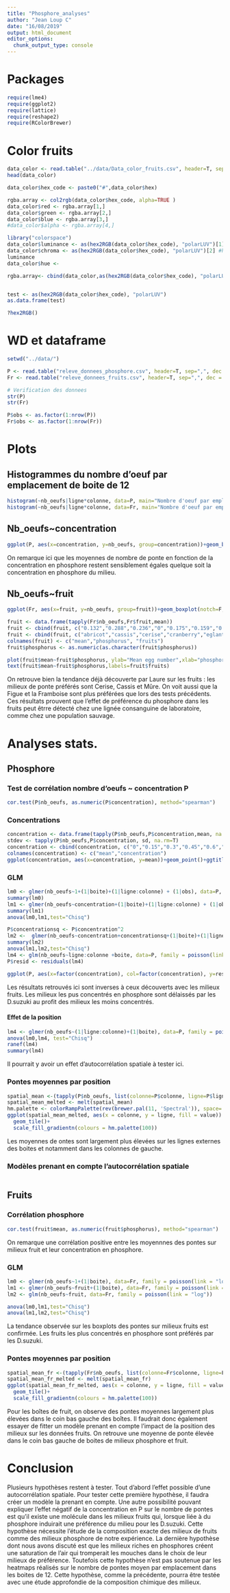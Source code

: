 ```yaml
---
title: "Phosphore_analyses"
author: "Jean Loup C"
date: "16/08/2019"
output: html_document
editor_options: 
  chunk_output_type: console
---
```


# Packages 
```r
require(lme4)
require(ggplot2)
require(lattice)
require(reshape2)
require(RColorBrewer)
```



# Color fruits
```r
data_color <- read.table("../data/Data_color_fruits.csv", header=T, sep=",", dec=".")
head(data_color)

data_color$hex_code <- paste0("#",data_color$hex)

rgba.array <- col2rgb(data_color$hex_code, alpha=TRUE )
data_color$red <- rgba.array[1,]
data_color$green <- rgba.array[2,]
data_color$blue <- rgba.array[3,]
#data_color$alpha <- rgba.array[4,]

library("colorspace")
data_color$luminance <- as(hex2RGB(data_color$hex_code), "polarLUV")[1] #(whether a color is light or dark)
data_color$chroma <- as(hex2RGB(data_color$hex_code), "polarLUV")[2] #how colorful the color is compared to a gray with the same 
luminance
data_color$hue <- 

rgba.array<- cbind(data_color,as(hex2RGB(data_color$hex_code), "polarLUV"))


test <- as(hex2RGB(data_color$hex_code), "polarLUV")
as.data.frame(test)

?hex2RGB()
```

# WD et dataframe
```r
setwd("../data/")

P <- read.table("releve_donnees_phosphore.csv", header=T, sep=",", dec = "," )
Fr <- read.table("releve_donnees_fruits.csv", header=T, sep=",", dec = "." )

# Verification des donnees
str(P)
str(Fr)

P$obs <- as.factor(1:nrow(P))
Fr$obs <- as.factor(1:nrow(Fr))
```

# Plots

## Histogrammes du nombre d'oeuf par emplacement de boite de 12
```r
histogram(~nb_oeufs|ligne*colonne, data=P, main="Nombre d'oeuf par emplacement, phosphore")
histogram(~nb_oeufs|ligne*colonne, data=Fr, main="Nombre d'oeuf par emplacement, fruit")
```

## Nb_oeufs~concentration
```r
ggplot(P, aes(x=concentration, y=nb_oeufs, group=concentration))+geom_boxplot(notch=F,aes(fill=concentration))+theme_bw()+ggtitle("Nombre de pontes en fonction de la concentration en phosphore du milieu")

```

On remarque ici que les moyennes de nombre de ponte en fonction de la concentration en phosphore restent sensiblement égales quelque soit la concentration en phosphore du milieu. 

## Nb_oeufs~fruit
```r
ggplot(Fr, aes(x=fruit, y=nb_oeufs, group=fruit))+geom_boxplot(notch=F,aes(fill=fruit))+theme_bw()+ggtitle("Nombre de pontes en fonction du fruit contenu dans le milieu")

fruit <- data.frame(tapply(Fr$nb_oeufs,Fr$fruit,mean))
fruit <- cbind(fruit, c("0.132","0.288","0.236","0","0.175","0.159","0.128","0.142","0.123","0.309","0.0506","0.107"))
fruit <- cbind(fruit, c("abricot","cassis","cerise","cranberry","eglantine","figue","fraise","framboise","kiwi","mure","raisin","tomate"))
colnames(fruit) <- c("mean","phosphorus", "fruits")
fruit$phosphorus <- as.numeric(as.character(fruit$phosphorus))

plot(fruit$mean~fruit$phosphorus, ylab="Mean egg number",xlab="phosphorus content in g/l", pch="", main="Moyennes des pontes dans les différents milieux fruit")
text(fruit$mean~fruit$phosphorus,labels=fruit$fruits)

```

On retrouve bien la tendance déjà découverte par Laure sur les fruits : les milieux de ponte préférés sont Cerise, Cassis et Mûre. On voit aussi que la Figue et la Framboise sont plus préférées que lors des tests précédents. Ces résultats prouvent que l'effet de préférence du phosphore dans les fruits peut êtrre détecté chez une lignée consanguine de laboratoire, comme chez une population sauvage. 

# Analyses stats.

## Phosphore 
### Test de corrélation nombre d'oeufs ~ concentration P
```r
cor.test(P$nb_oeufs, as.numeric(P$concentration), method="spearman")
```

### Concentrations
```r
concentration <- data.frame(tapply(P$nb_oeufs,P$concentration,mean, na.rm=T))
stdev <- tapply(P$nb_oeufs,P$concentration, sd, na.rm=T)
concentration <- cbind(concentration, c("0","0.15","0.3","0.45","0.6","0.75","0.9","1.05","1.2","1.35","1.5","1.65"))
colnames(concentration) <- c("mean","concentration")
ggplot(concentration, aes(x=concentration, y=mean))+geom_point()+ggtitle("Moyennes des pontes suivant la concentration du milieu en phosphore")
```

### GLM
```r
lm0 <- glmer(nb_oeufs~1+(1|boite)+(1|ligne:colonne) + (1|obs), data=P, family = poisson(link = "log"))
summary(lm0)
lm1 <- glmer(nb_oeufs~concentration+(1|boite)+(1|ligne:colonne) + (1|obs), data=P, family = poisson(link = "log"))
summary(lm1)
anova(lm0,lm1,test="Chisq")

P$concentrationsq <- P$concentration^2
lm2 <-  glmer(nb_oeufs~concentration+concentrationsq+(1|boite)+(1|ligne:colonne) + (1|obs), data=P, family = poisson(link = "log"))
summary(lm2)
anova(lm1,lm2,test="Chisq")
lm4 <- glm(nb_oeufs~ligne:colonne +boite, data=P, family = poisson(link = "log"))
P$resid <- residuals(lm4)

ggplot(P, aes(x=factor(concentration), col=factor(concentration), y=resid))+geom_boxplot()

```

Les résultats retrouvés ici sont inverses à ceux découverts avec les milieux fruits. Les milieux les pus concentrés en phosphore sont délaissés par les D.suzuki au profit des milieux les moins concentrés.

#### Effet de la position 
```r
lm4 <- glmer(nb_oeufs~(1|ligne:colonne)+(1|boite), data=P, family = poisson(link = "log"))
anova(lm0,lm4, test="Chisq")
ranef(lm4)
summary(lm4)
```

Il pourrait y avoir un effet d'autocorrélation spatiale à tester ici. 

### Pontes moyennes par position

```r
spatial_mean <-(tapply(P$nb_oeufs, list(colonne=P$colonne, ligne=P$ligne), mean))
spatial_mean_melted <- melt(spatial_mean)
hm.palette <- colorRampPalette(rev(brewer.pal(11, 'Spectral')), space='Lab')
ggplot(spatial_mean_melted, aes(x = colonne, y = ligne, fill = value)) + 
  geom_tile()+
  scale_fill_gradientn(colours = hm.palette(100))
```

Les moyennes de ontes sont largement plus élevées sur les lignes externes des boites et notamment dans les colonnes de gauche. 

### Modèles prenant en compte l'autocorrélation spatiale
```r
```

## Fruits

### Corrélation phosphore
```r
cor.test(fruit$mean, as.numeric(fruit$phosphorus), method="spearman")
```

On remarque une corrélation positive entre les moyennnes des pontes sur milieux fruit et leur concentration en phosphore. 

### GLM
```r

lm0 <- glmer(nb_oeufs~1+(1|boite), data=Fr, family = poisson(link = "log"))
lm1 <- glmer(nb_oeufs~fruit+(1|boite), data=Fr, family = poisson(link = "log"))
lm2 <- glm(nb_oeufs~fruit, data=Fr, family = poisson(link = "log"))

anova(lm0,lm1,test="Chisq")
anova(lm1,lm2,test="Chisq")
```
La tendance observée sur les boxplots des pontes sur milieux fruits est confirmée. Les fruits les plus concentrés en phosphore sont préférés par les D.suzuki. 

### Pontes moyennes par position

```r
spatial_mean_fr <-(tapply(Fr$nb_oeufs, list(colonne=Fr$colonne, ligne=Fr$ligne), mean))
spatial_mean_fr_melted <- melt(spatial_mean_fr)
ggplot(spatial_mean_fr_melted, aes(x = colonne, y = ligne, fill = value)) + 
  geom_tile()+
  scale_fill_gradientn(colours = hm.palette(100))
```

Pour les boîtes de fruit, on observe des pontes moyennes largement plus élevées dans le coin bas gauche des boîtes.  Il faudrait donc également essayer de fitter un modèle prenant en compte l'impact de la position des milieux sur les données fruits. 
On retrouve une moyenne de ponte élevée dans le coin bas gauche de boites de milieux phosphore et fruit. 

# Conclusion 
Plusieurs hypothèses restent à tester. Tout d'abord l'effet possible d'une autocorrélation spatiale. Pour tester  cette première hypothèse, il faudra créer un modèle la prenant en compte. 
Une autre possibilité pouvant expliquer l'effet négatif de la concentration en P sur le nombre de pontes est qu'il existe une molécule dans les milieux fruits qui, lorsque liée à du phosphore induirait une préférence du milieu pour les D.suzuki. Cette hypothèse nécessite l'étude de la composition exacte des milieux de fruits comme des milieux phosphore de notre expérience. 
La dernière hypothèse dont nous avons discuté est que les milieux riches en phosphores créent une saturation de l'air qui tromperait les mouches dans le choix de leur milieux de préférence. Toutefois cette hypothèse n'est pas soutenue par les heatmaps réalisés sur le nombre de pontes moyen par emplacement dans les boites de 12. Cette hypothèse, comme la précédente, pourra être testée avec une étude approfondie de la composition chimique des milieux. 


